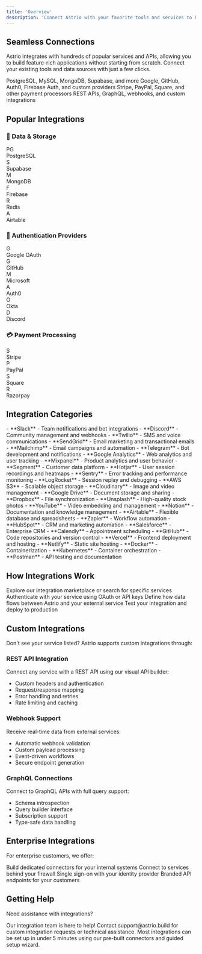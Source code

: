 ```yaml
---
title: 'Overview'
description: 'Connect Astrio with your favorite tools and services to build powerful applications'
---
```


## Seamless Connections

Astrio integrates with hundreds of popular services and APIs, allowing you to build feature-rich applications without starting from scratch. Connect your existing tools and data sources with just a few clicks.

<CardGroup cols={2}>
  <Card
    title="Databases"
    icon="database"
    href="/integrations/databases"
  >
    PostgreSQL, MySQL, MongoDB, Supabase, and more
  </Card>
  <Card
    title="Authentication"
    icon="shield-check"
    href="/integrations/authentication"
  >
    Google, GitHub, Auth0, Firebase Auth, and custom providers
  </Card>
  <Card
    title="Payments"
    icon="credit-card"
    href="/integrations/payments"
  >
    Stripe, PayPal, Square, and other payment processors
  </Card>
  <Card
    title="Third-Party APIs"
    icon="plug"
    href="/integrations/third-party"
  >
    REST APIs, GraphQL, webhooks, and custom integrations
  </Card>
</CardGroup>

## Popular Integrations

### 💾 Data & Storage

<div className="grid grid-cols-1 md:grid-cols-2 lg:grid-cols-3 gap-4 my-6">
  <div className="flex items-center space-x-3 p-3 border rounded-lg">
    <div className="w-8 h-8 bg-blue-100 rounded flex items-center justify-center">
      <span className="text-blue-600 font-bold">PG</span>
    </div>
    <span className="font-medium">PostgreSQL</span>
  </div>
  <div className="flex items-center space-x-3 p-3 border rounded-lg">
    <div className="w-8 h-8 bg-green-100 rounded flex items-center justify-center">
      <span className="text-green-600 font-bold">S</span>
    </div>
    <span className="font-medium">Supabase</span>
  </div>
  <div className="flex items-center space-x-3 p-3 border rounded-lg">
    <div className="w-8 h-8 bg-orange-100 rounded flex items-center justify-center">
      <span className="text-orange-600 font-bold">M</span>
    </div>
    <span className="font-medium">MongoDB</span>
  </div>
  <div className="flex items-center space-x-3 p-3 border rounded-lg">
    <div className="w-8 h-8 bg-yellow-100 rounded flex items-center justify-center">
      <span className="text-yellow-600 font-bold">F</span>
    </div>
    <span className="font-medium">Firebase</span>
  </div>
  <div className="flex items-center space-x-3 p-3 border rounded-lg">
    <div className="w-8 h-8 bg-red-100 rounded flex items-center justify-center">
      <span className="text-red-600 font-bold">R</span>
    </div>
    <span className="font-medium">Redis</span>
  </div>
  <div className="flex items-center space-x-3 p-3 border rounded-lg">
    <div className="w-8 h-8 bg-gray-100 rounded flex items-center justify-center">
      <span className="text-gray-600 font-bold">A</span>
    </div>
    <span className="font-medium">Airtable</span>
  </div>
</div>

### 🔐 Authentication Providers

<div className="grid grid-cols-1 md:grid-cols-2 lg:grid-cols-3 gap-4 my-6">
  <div className="flex items-center space-x-3 p-3 border rounded-lg">
    <div className="w-8 h-8 bg-blue-100 rounded flex items-center justify-center">
      <span className="text-blue-600 font-bold">G</span>
    </div>
    <span className="font-medium">Google OAuth</span>
  </div>
  <div className="flex items-center space-x-3 p-3 border rounded-lg">
    <div className="w-8 h-8 bg-gray-900 rounded flex items-center justify-center">
      <span className="text-white font-bold">G</span>
    </div>
    <span className="font-medium">GitHub</span>
  </div>
  <div className="flex items-center space-x-3 p-3 border rounded-lg">
    <div className="w-8 h-8 bg-blue-600 rounded flex items-center justify-center">
      <span className="text-white font-bold">M</span>
    </div>
    <span className="font-medium">Microsoft</span>
  </div>
  <div className="flex items-center space-x-3 p-3 border rounded-lg">
    <div className="w-8 h-8 bg-orange-100 rounded flex items-center justify-center">
      <span className="text-orange-600 font-bold">A</span>
    </div>
    <span className="font-medium">Auth0</span>
  </div>
  <div className="flex items-center space-x-3 p-3 border rounded-lg">
    <div className="w-8 h-8 bg-blue-100 rounded flex items-center justify-center">
      <span className="text-blue-600 font-bold">O</span>
    </div>
    <span className="font-medium">Okta</span>
  </div>
  <div className="flex items-center space-x-3 p-3 border rounded-lg">
    <div className="w-8 h-8 bg-indigo-100 rounded flex items-center justify-center">
      <span className="text-indigo-600 font-bold">D</span>
    </div>
    <span className="font-medium">Discord</span>
  </div>
</div>

### 💳 Payment Processing

<div className="grid grid-cols-1 md:grid-cols-2 lg:grid-cols-3 gap-4 my-6">
  <div className="flex items-center space-x-3 p-3 border rounded-lg">
    <div className="w-8 h-8 bg-purple-100 rounded flex items-center justify-center">
      <span className="text-purple-600 font-bold">S</span>
    </div>
    <span className="font-medium">Stripe</span>
  </div>
  <div className="flex items-center space-x-3 p-3 border rounded-lg">
    <div className="w-8 h-8 bg-blue-100 rounded flex items-center justify-center">
      <span className="text-blue-600 font-bold">P</span>
    </div>
    <span className="font-medium">PayPal</span>
  </div>
  <div className="flex items-center space-x-3 p-3 border rounded-lg">
    <div className="w-8 h-8 bg-green-100 rounded flex items-center justify-center">
      <span className="text-green-600 font-bold">S</span>
    </div>
    <span className="font-medium">Square</span>
  </div>
  <div className="flex items-center space-x-3 p-3 border rounded-lg">
    <div className="w-8 h-8 bg-orange-100 rounded flex items-center justify-center">
      <span className="text-orange-600 font-bold">R</span>
    </div>
    <span className="font-medium">Razorpay</span>
  </div>
</div>

## Integration Categories

<AccordionGroup>
  <Accordion title="Communication & Messaging">
    - **Slack** - Team notifications and bot integrations
    - **Discord** - Community management and webhooks
    - **Twilio** - SMS and voice communications
    - **SendGrid** - Email marketing and transactional emails
    - **Mailchimp** - Email campaigns and automation
    - **Telegram** - Bot development and notifications
  </Accordion>

  <Accordion title="Analytics & Monitoring">
    - **Google Analytics** - Web analytics and user tracking
    - **Mixpanel** - Product analytics and user behavior
    - **Segment** - Customer data platform
    - **Hotjar** - User session recordings and heatmaps
    - **Sentry** - Error tracking and performance monitoring
    - **LogRocket** - Session replay and debugging
  </Accordion>

  <Accordion title="File Storage & Media">
    - **AWS S3** - Scalable object storage
    - **Cloudinary** - Image and video management
    - **Google Drive** - Document storage and sharing
    - **Dropbox** - File synchronization
    - **Unsplash** - High-quality stock photos
    - **YouTube** - Video embedding and management
  </Accordion>

  <Accordion title="Business Tools">
    - **Notion** - Documentation and knowledge management
    - **Airtable** - Flexible database and spreadsheets
    - **Zapier** - Workflow automation
    - **HubSpot** - CRM and marketing automation
    - **Salesforce** - Enterprise CRM
    - **Calendly** - Appointment scheduling
  </Accordion>

  <Accordion title="Development Tools">
    - **GitHub** - Code repositories and version control
    - **Vercel** - Frontend deployment and hosting
    - **Netlify** - Static site hosting
    - **Docker** - Containerization
    - **Kubernetes** - Container orchestration
    - **Postman** - API testing and documentation
  </Accordion>
</AccordionGroup>

## How Integrations Work

<Steps>
  <Step title="Browse Integrations">
    Explore our integration marketplace or search for specific services
  </Step>
  <Step title="Configure Connection">
    Authenticate with your service using OAuth or API keys
  </Step>
  <Step title="Map Data">
    Define how data flows between Astrio and your external service
  </Step>
  <Step title="Test & Deploy">
    Test your integration and deploy to production
  </Step>
</Steps>

## Custom Integrations

Don't see your service listed? Astrio supports custom integrations through:

### REST API Integration
Connect any service with a REST API using our visual API builder:
- Custom headers and authentication
- Request/response mapping
- Error handling and retries
- Rate limiting and caching

### Webhook Support
Receive real-time data from external services:
- Automatic webhook validation
- Custom payload processing
- Event-driven workflows
- Secure endpoint generation

### GraphQL Connections
Connect to GraphQL APIs with full query support:
- Schema introspection
- Query builder interface
- Subscription support
- Type-safe data handling

## Enterprise Integrations

For enterprise customers, we offer:

<CardGroup cols={2}>
  <Card
    title="Custom Connectors"
    icon="plug"
  >
    Build dedicated connectors for your internal systems
  </Card>
  <Card
    title="On-Premise Support"
    icon="server"
  >
    Connect to services behind your firewall
  </Card>
  <Card
    title="SSO Integration"
    icon="shield"
  >
    Single sign-on with your identity provider
  </Card>
  <Card
    title="White-label APIs"
    icon="code"
  >
    Branded API endpoints for your customers
  </Card>
</CardGroup>

## Getting Help

Need assistance with integrations?

<Note>
Our integration team is here to help! Contact support@astrio.build for custom integration requests or technical assistance.
</Note>

<Tip>
Most integrations can be set up in under 5 minutes using our pre-built connectors and guided setup wizard.
</Tip> 
